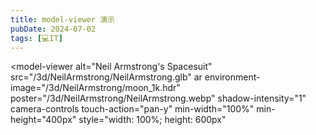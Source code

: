```yaml
---
title: model-viewer 演示
pubDate: 2024-07-02
tags: [💻IT]
---
```


<script is:inline type="module" src="/scripts/model-viewer.min.js"></script>

<model-viewer
alt="Neil Armstrong's Spacesuit"
src="/3d/NeilArmstrong/NeilArmstrong.glb"
ar
environment-image="/3d/NeilArmstrong/moon_1k.hdr"
poster="/3d/NeilArmstrong/NeilArmstrong.webp"
shadow-intensity="1"
camera-controls
touch-action="pan-y"
min-width="100%"
min-height="400px"
style="width: 100%; height: 600px"

> </model-viewer>
